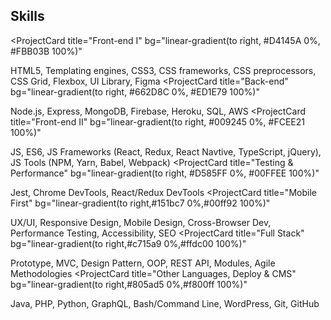 ## Skills

<ProjectCard
  title="Front-end I"
  bg="linear-gradient(to right, #D4145A 0%, #FBB03B 100%)"
>
  HTML5, Templating engines, CSS3, CSS frameworks, CSS preprocessors, CSS Grid, Flexbox, UI Library, Figma
</ProjectCard>
<ProjectCard
  title="Back-end"
  bg="linear-gradient(to right, #662D8C 0%, #ED1E79 100%)"
>
  Node.js, Express, MongoDB, Firebase, Heroku, SQL, AWS
</ProjectCard>
<ProjectCard
  title="Front-end II"
  bg="linear-gradient(to right, #009245 0%, #FCEE21 100%)"
>
  JS, ES6, JS Frameworks (React, Redux, React Navtive, TypeScript, jQuery), JS Tools (NPM, Yarn, Babel, Webpack)
</ProjectCard>
<ProjectCard
  title="Testing & Performance"
  bg="linear-gradient(to right, #D585FF 0%, #00FFEE 100%)"
>
  Jest, Chrome DevTools, React/Redux DevTools
</ProjectCard>
<ProjectCard
  title="Mobile First"
  bg="linear-gradient(to right,#151bc7 0%,#00ff92 100%)"
>
  UX/UI, Responsive Design, Mobile Design, Cross-Browser Dev, Performance Testing, Accessibility, SEO
</ProjectCard>
<ProjectCard
  title="Full Stack"
  bg="linear-gradient(to right,#c715a9 0%,#ffdc00 100%)"
>
  Prototype, MVC, Design Pattern, OOP, REST API, Modules, Agile Methodologies
</ProjectCard>
<ProjectCard
  title="Other Languages, Deploy & CMS"
  bg="linear-gradient(to right,#805ad5 0%,#f800ff 100%)"
>
  Java, PHP, Python, GraphQL, Bash/Command Line, WordPress, Git, GitHub
</ProjectCard>
